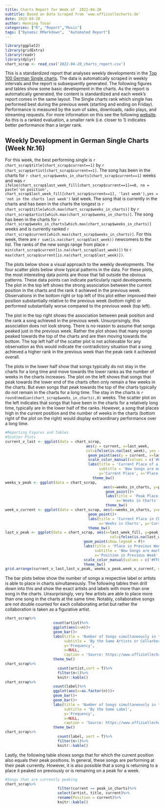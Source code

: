 ```yaml
---
title: Charts Report for Week of  2022-04-20
subtitle: Based on Data Scraped from `www.offiziellecharts.de`
date: 2022-04-20
author: Henning Tovar
categories: ["R", "Report","Music"]
tags: ["Dynamic RMarkdown",  "Automated Report"]
---
```

```r
library(ggplot2)
library(gridExtra)
library(readr)
library(dplyr)
chart_scrap <- read_csv('2022-04-20_charts_report.csv')
```
This is a standardized report that analyses weekly developments in the [Top 100 German Single charts](https://www.offiziellecharts.de/charts). The data is automatically scraped in weekly intervals and the report is subsequently generated. The following figures and tables show some basic development in the charts. As the report is automatically generated, the content is standardized and each week's report comes in the same layout. The Single charts rank which single has performed best during the previous week (starting and ending on Friday). Performance is measured by the sum of sales, downloads, radio plays, and streaming requests. For more information on this see the following [website](https://www.offiziellecharts.de/info/faq). As this is a ranked evaluation, a smaller rank (i.e. closer to 1) indicates better performance than a larger rank.

## Weekly Development in German Single Charts (Week Nr.16)
For this week, the best performing single is `r chart_scrap$title[chart_scrap$current==1]` by `r chart_scrap$artist[chart_scrap$current==1]`. The song has been in the charts for `r chart_scrap$weeks_in_charts[chart_scrap$current==1]` weeks and was `r ifelse(chart_scrap$last_week_fill[chart_scrap$current==1]==0, no = paste('on position', chart_scrap$last_week_fill[chart_scrap$current==1], 'last week'),yes = 'not in the charts last week')` last week. The song that is currently in the charts and has been in the charts the longest is `r chart_scrap$title[which.max(chart_scrap$weeks_in_charts)]` by `r chart_scrap$artist[which.max(chart_scrap$weeks_in_charts)]`. The song has been in the charts for `r chart_scrap$weeks_in_charts[which.max(chart_scrap$weeks_in_charts)]` weeks and is currently ranked `r chart_scrap$current[which.max(chart_scrap$weeks_in_charts)]`. For this week, there are `r sum(is.na(chart_scrap$last_week))` newcomers to the list. The ranks of the new songs range from place `r min(chart_scrap$current[is.na(chart_scrap$last_week)])` to `r max(chart_scrap$current[is.na(chart_scrap$last_week)])`.

The plots below show a visual approach to the weekly developments. The four scatter plots below show typical patterns in the data. For these plots, the most interesting data points are those that fall outside the obvious patterns. These data points can indicate particularly rapid developments. The plot in the top left shows the strong association between the current position in the charts and the rank it achieved in the previous week. Observations in the bottom right or top left of this plot either improved their position substantially relative to the previous week (bottom right) or performed substantially worse compared to the previous week (top left).

The plot in the top right shows the association between peak position and the rank a song achieved in the previous week. Unsurprisingly, this association does not look strong. There is no reason to assume that songs peaked just in the previous week. Rather the plot shows that many songs peaked towards the top of the charts and are then moving towards the bottom. The top left half of the scatter plot is not achievable for any observation as this would indicate the contradictory situation that a song achieved a higher rank in the previous week than the peak rank it achieved overall.

The plots in the lower half show that songs typically do not stay in the charts for a long time and move towards the lower ranks as the number of weeks in the charts increases. The plot on the left shows that songs that peak towards the lower end of the charts often only remain a few weeks in the charts. But even songs that peak towards the top of the charts typically do not remain in the charts for a long time. The stay in the charts is `r round(median(chart_scrap$weeks_in_charts),0)` weeks. The scatter plot on the left indicates that songs that have been in the charts for a relatively long time, typically are in the lower half of the ranks. However, a song that places high in the current position and the number of weeks in the charts (bottom right of the plot on the right) would display extraordinary performance over a long time.

```r
#Reporting Figures and Tables
#Scatter Plots
current_v_last <- ggplot(data = chart_scrap,
                                     aes(y = current, x=last_week,
                                     col=ifelse(is.na(last_week), yes = 'NA' , no = 'NonNA')))+
                                      geom_point(aes(y = current, x=last_week_fill),show.legend = F)+
                                      scale_color_manual(values = c('#FF0000','#000000'))+
                                      labs(title = 'Current Place of a Song \nvs. Place in Previous Week',
                                           subtitle = 'New Songs are marked in Red',
                                           y='Current Place', x='Place in Previous Week')+
                                        theme_bw()
weeks_v_peak <- ggplot(data = chart_scrap,
                                             aes(x=weeks_in_charts, y=peak_in_charts))+
                                              geom_point()+
                                              labs(title = 'Peak Place in Charts \nvs. Weeks in Charts',
                                                   x='Weeks in Charts', y='Peak Place')+
                                              theme_bw()
week_v_current <- ggplot(data = chart_scrap, aes(x=weeks_in_charts, y=current))+
                                      geom_point()+
                                      labs(title = 'Current Place in Charts \nvs. Weeks in Charts',
                                           x='Weeks in Charts', y='Current Place')+
                                      theme_bw()
last_v_peak <- ggplot(data = chart_scrap, aes(x=last_week_fill, y=peak_in_charts,
                                                col=ifelse(is.na(last_week), yes = 'NA' , no = 'NonNA')))+
                                    geom_point(show.legend = F)+
                                    labs(title = 'Place in Previous Week \nvs. Peak Position',
                                         subtitle = 'New Songs are marked Red',
                                         x='Position in Previous Week', y='Peak Place')+
                                    scale_color_manual(values = c('#FF0000','#000000'))+
                                    theme_bw()
grid.arrange(current_v_last,last_v_peak, weeks_v_peak,week_v_current, nrow=2)
``` 

The bar plots below show the number of songs a respective label or artists is able to place in charts simultaneously. The following tables then drill down into this and show the exact artists and labels with more than one song in the charts. Unsurprisingly, very few artists are able to place more than one song in the charts at the same time. Notably, collaborative songs are not double counted for each collaborating artist but rather the collaboration is taken as a figurative artist.
```r
chart_scrap%>%
                      count(artist)%>%
                      ggplot(aes(x=n))+
                      geom_bar()+
                      labs(title = 'Number of Songs simultaneously in the Top 100 Charts',
                           subtitle = 'By the Same Artists or Collarboration',
                           y='Frequency',
                           x=NULL,
                           caption = 'Source: https://www.offiziellecharts.de/charts')+
                      theme_bw()
chart_scrap%>%
                        count(artist,sort = T)%>%
                        filter(n>1)%>%
                        knitr::kable()
chart_scrap%>%
                      count(label)%>%
                      ggplot(aes(x=as.factor(n)))+
                      geom_bar()+
                      geom_bar()+
                      labs(title = 'Number of Songs simultaneously in the Top 100 Charts',
                           subtitle = 'By the Same Label',
                           y='Frequency',
                           x=NULL,
                           caption = 'Source: https://www.offiziellecharts.de/charts')+
                      theme_bw()
chart_scrap%>%
                        count(label, sort = T)%>%
                        filter(n>1)%>%
                        knitr::kable()
```
Lastly, the following table shows songs that for which the current position also equals their peak positions. In general, these songs are performing at their peak currently. However, it is also possible that a song is returning to a place it peaked on previously or is remaining on a peak for a week.
```r
#Songs that are currently peaking
chart_scrap%>%
                        filter(current == peak_in_charts)%>%
                        select(artist, title, current)%>%
                        rename(Position = current)%>%
                        knitr::kable()
```
